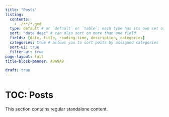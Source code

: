 ```yaml
---
title: "Posts"
listing: 
  contents: 
    - ./**/*.qmd
  type: default # or `default` or `table`; each type has its own set of yaml options to include
  sort: "date desc" # can also sort on more than one field
  fields: [date, title, reading-time, description, categories]
  categories: true # allows you to sort posts by assigned categories 
  sort-ui: true
  filter-ui: true
page-layout: full
title-block-banner: A9A9A9

draft: true
---
```



# TOC: Posts

This section contains regular standalone content.

